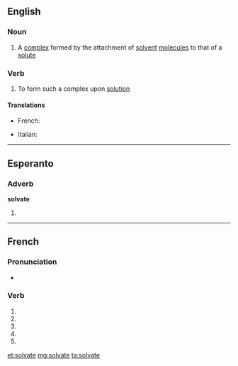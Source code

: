 {{also|solvaté}}
==English==

===Noun===
{{en-noun}}

# {{context|chemistry}} A [[complex]] formed by the attachment of [[solvent]] [[molecule]]s to that of a [[solute]]

===Verb===
{{en-verb|solvat|ing}}

# {{context|chemistry}} To form such a complex upon [[solution]]

====Translations====
{{trans-top}}
* French: {{t-|fr|solvater}}
{{trans-mid}}
* Italian: {{t-|it|solvatare}}
{{trans-bottom}}

----

==Esperanto==

===Adverb===
'''solvate'''

# {{eo-form of|solv|ate}}

----

==French==

===Pronunciation===
* {{homophones|lang=fr|solvatent|solvates}}

===Verb===
{{fr-verb-form}}

# {{conjugation of|solvater||1|s|pres|ind|lang=fr}}
# {{conjugation of|solvater||3|s|pres|ind|lang=fr}}
# {{conjugation of|solvater||1|s|pres|sub|lang=fr}}
# {{conjugation of|solvater||3|s|pres|sub|lang=fr}}
# {{conjugation of|solvater||2|s|imp|lang=fr}}

[[et:solvate]]
[[mg:solvate]]
[[ta:solvate]]